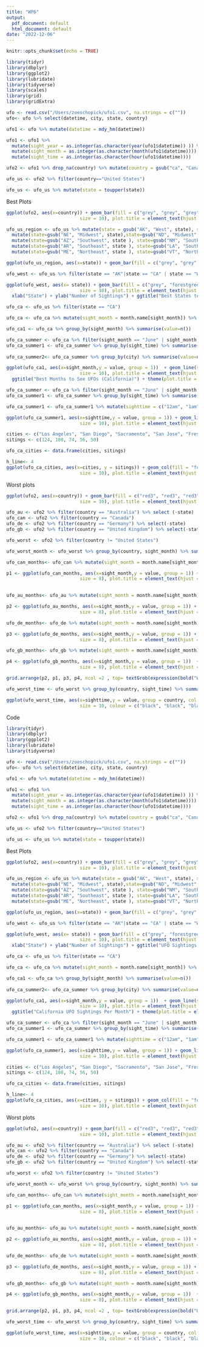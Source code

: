 ```yaml
---
title: "WP6"
output:
  pdf_document: default
  html_document: default
date: "2022-12-06"
---
```


```r
knitr::opts_chunk$set(echo = TRUE)
```


```r
library(tidyr)
library(dbplyr)
library(ggplot2)
library(lubridate)
library(tidyverse)
library(scales)
library(grid)
library(gridExtra)
```

```r
ufo <- read.csv("/Users/zoeschopick/ufo1.csv", na.strings = c(""))
ufo<- ufo %>% select(datetime, city, state, country)

```

```r
ufo1 <- ufo %>% mutate(datetime = mdy_hm(datetime))
```


```r
ufo1 <- ufo1 %>%
  mutate(sight_year = as.integer(as.character(year(ufo1$datetime)) )) %>%
  mutate(sight_month = as.integer(as.character(month(ufo1$datetime)))) %>%
  mutate(sight_time = as.integer(as.character(hour(ufo1$datetime))))
```

```r
ufo2 <- ufo1 %>% drop_na(country) %>% mutate(country = gsub("ca", "Canada", country), country = gsub("gb", "United Kingdom", country), country = gsub("us", "United States", country), country = gsub("au", "Australia", country), country = gsub("de", "Germany", country))
```


```r
ufo_us <- ufo2 %>% filter(country=="United States") 

ufo_us <- ufo_us %>% mutate(state = toupper(state))
```


Best Plots
```r
ggplot(ufo2, aes(x=country)) + geom_bar(fill = c("grey", "grey", "grey", "grey", "forestgreen")) + scale_x_discrete(labels = c("Australia", "Canada", "Germany", "United Kingdom", "United States")) + theme_bw() + theme(axis.text.x = element_text(
                           size = 10), plot.title = element_text(hjust = 0.5, size=15), axis.title = element_text(size = 12)) + xlab("Country") + ylab("Number of Sightings") + ggtitle("Best Country to See UFOs") + theme(plot.title = element_text(face = "bold"))
```


```r
ufo_us_region <- ufo_us %>% mutate(state = gsub("AK", "West", state), state = gsub("CA", "West", state),state = gsub("WA", "West", state), state = gsub("OR", "West", state), state = gsub("MT", "West", state), state = gsub("ID", "West", state), state = gsub("WY", "West", state), state = gsub("NV", "West", state), state = gsub("UT", "West", state), state = gsub("CO", "West", state), state = gsub("HI", "West", state) )%>%
  mutate(state=gsub("NE", "Midwest", state),state=gsub("ND", "Midwest", state), state=gsub("SD", "Midwest", state), state=gsub("KS", "Midwest", state), state=gsub("MN", "Midwest", state), state=gsub("IA", "Midwest", state ), state=gsub("MO", "Midwest", state), state=gsub("WI", "Midwest", state ), state=gsub("IL", "Midwest", state ), state=gsub("IN", "Midwest", state ), state=gsub("OH", "Midwest", state ), state=gsub("MI", "Midwest", state )) %>% 
  mutate(state=gsub("AZ", "Southwest", state ), state=gsub("NM", "Southwest", state ), state=gsub("TX", "Southwest", state ), state=gsub("OK", "Southwest", state )) %>%
  mutate(state=gsub("AR", "Southeast", state ), state=gsub("LA", "Southeast", state ), state=gsub("MS", "Southeast", state ), state=gsub("TN", "Southeast", state ), state=gsub("AL", "Southeast", state ), state=gsub("GA", "Southeast", state ), state=gsub("KY", "Southeast", state ), state=gsub("WV", "Southeast", state ),state=gsub("VA", "Southeast", state ), state=gsub("NC", "Southeast", state ), state=gsub("SC", "Southeast", state ), state=gsub("FL", "Southeast", state )) %>%
  mutate(state=gsub("ME", "Northeast", state ), state=gsub("VT", "Northeast", state ), state=gsub("NH", "Northeast", state ), state=gsub("CT", "Northeast", state ), state=gsub("RI", "Northeast", state ), state=gsub("NY", "Northeast", state ), state=gsub("NJ", "Northeast", state ), state=gsub("PA", "Northeast", state ), state=gsub("MD", "Northeast", state ),state=gsub("DE", "Northeast", state ), state=gsub("MA", "Northeast", state ), state = gsub("DC", "Northeast", state), state = gsub("PR", "Southeast", state) )
```


```r
ggplot(ufo_us_region, aes(x=state)) + geom_bar(fill = c("grey", "grey", "grey", "grey", "forestgreen")) + theme_bw() +theme(axis.text.x = element_text(size = 10), plot.title = element_text(hjust = 0.5, size=15), axis.title = element_text(size = 12)) + xlab("Region") + ylab("Number of Sightings") + ggtitle("Best US Region to See UFOs") + theme(plot.title = element_text(face = "bold"))
```

```r
ufo_west <- ufo_us %>% filter(state == "AK"|state == "CA" | state == "WA" | state == "OR" | state == "MT" | state == "ID"| state == "WY" | state == "NV" | state == "UT" | state == "CO" | state == "HI")
```



```r
ggplot(ufo_west, aes(x= state)) + geom_bar(fill = c("grey", "forestgreen", "grey", "grey", "grey", "grey", "grey", "grey", "grey", "grey", "grey")) + theme_bw() + theme(axis.text.x = element_text(
                           size = 10), plot.title = element_text(hjust = 0.5, size=15), axis.title = element_text(size = 12))+
  xlab("State") + ylab("Number of Sightings") + ggtitle("Best States to See UFOs (Western Region US)") + theme(plot.title = element_text(face = "bold"))
```
```r

ufo_ca <- ufo_us %>% filter(state == "CA")

ufo_ca <- ufo_ca %>% mutate(sight_month = month.name[sight_month]) %>% mutate(sight_month = factor(sight_month, levels = c("January", "February", "March", "April", "May", "June", "July", "August", "September", "October", "November", "December"))) 

ufo_ca1 <- ufo_ca %>% group_by(sight_month) %>% summarise(value=n())

ufo_ca_summer <- ufo_ca %>% filter(sight_month == "June" | sight_month == "July" | sight_month == "August")
ufo_ca_summer1 <- ufo_ca_summer %>% group_by(sight_time) %>% summarise(value = n())
 
ufo_ca_summer2<- ufo_ca_summer %>% group_by(city) %>% summarise(value=n())

```


```r
ggplot(ufo_ca1, aes(x=sight_month,y = value, group = 1))  + geom_line(size = 0.7)+ geom_point(col = c("grey", "grey", "grey", "grey", "grey", "forestgreen", "forestgreen", "forestgreen", "grey", "grey", "grey", "grey"), size = 3) + scale_x_discrete(labels = c("Jan", "Feb", "Mar", "Apr", "May", "Jun", "Jul", "Aug", "Sep", "Oct", "Nov", "Dec")) + theme_bw() + xlab("Month of Sighting") + ylab("Number of Sightings") + theme(axis.text.x = element_text(
                           size = 10), plot.title = element_text(hjust = 0.5, size=15), axis.title = element_text(size = 12)) +
  ggtitle("Best Months to See UFOs (California)") + theme(plot.title = element_text(face = "bold"))
```
```r
ufo_ca_summer <- ufo_ca %>% filter(sight_month == "June" | sight_month == "July" | sight_month == "August")
ufo_ca_summer1 <- ufo_ca_summer %>% group_by(sight_time) %>% summarise(value = n())

```

```r
ufo_ca_summer1 <- ufo_ca_summer1 %>% mutate(sighttime = c("12am", "1am", "2am", "3am", "4am", "5am", "6am", "7am", "8am", "9am", "10am", "11am", "12pm", "1pm", "2pm", "3pm", "4pm", "5pm", "6pm", "7pm", "8pm", "9pm", "10pm", "11pm")) %>% mutate(sighttime = factor(sighttime, levels = c("12am", "1am", "2am", "3am", "4am", "5am", "6am", "7am", "8am", "9am", "10am", "11am", "12pm", "1pm", "2pm", "3pm", "4pm", "5pm", "6pm", "7pm", "8pm", "9pm", "10pm", "11pm"))) 
```


```r
ggplot(ufo_ca_summer1, aes(x=sighttime,y = value, group = 1)) + geom_line() + geom_point(col = c("grey", "grey", "grey", "grey", "grey", "grey", "grey", "grey", "grey", "grey", "grey", "grey", "grey", "grey", "grey", "grey", "grey", "grey", "grey", "grey", "grey", "forestgreen", "forestgreen", "grey"), size= 3) + theme_minimal() + theme(axis.text.x=element_text(angle = 90)) + scale_x_discrete(labels =c("12am", "1am", "2am", "3am", "4am", "5am", "6am", "7am", "8am", "9am", "10am", "11am", "12pm", "1pm", "2pm", "3pm", "4pm", "5pm", "6pm", "7pm", "8pm", "9pm", "10pm", "11pm")) + theme(axis.text.x = element_text(
                           size = 10), plot.title = element_text(hjust = 0.5, size=15), axis.title = element_text(size = 12)) + ggtitle("Best Times of Day to See UFOs (Summer in CA)") + xlab("Time") + ylab("Number of Sightings") + theme(plot.title = element_text(face = "bold"))
```
```r
cities <- c("Los Angeles", "San Diego", "Sacramento", "San Jose", "Fresno")
sitings <- c(124, 108, 74, 56, 50)

ufo_ca_cities <- data.frame(cities, sitings)
```
```r
h_line<- 4
ggplot(ufo_ca_cities, aes(x=cities, y = sitings)) + geom_col(fill = "forestgreen", alpha = 0.9) +  theme_minimal()+ geom_hline(yintercept=h_line, col = "darkblue") + geom_text(aes(h_line, 4, label = "CA City Avg", vjust = 2.2, hjust = 4.5, ), col = "darkblue") + ggtitle("Best CA Cities for UFO Sightings") + theme(axis.text.x = element_text(
                           size = 10), plot.title = element_text(hjust = 0.5, size=15), axis.title = element_text(size = 12)) + xlab("City") + ylab("Number of Sightings") + theme(plot.title = element_text(face = "bold"))
```

\newpage

Worst plots

```r
ggplot(ufo2, aes(x=country)) + geom_bar(fill = c("red3", "red3", "red3", "red3", "grey")) + scale_x_discrete(labels = c("Australia", "Canada", "Germany", "United Kingdom", "United States")) + theme_bw() + theme(axis.text.x = element_text(
                           size = 10), plot.title = element_text(hjust = 0.5, size=15), axis.title = element_text(size = 12)) + xlab("Country") + ylab("Number of Sightings") + ggtitle("Worst Countries for UFO Sightings") + theme(plot.title = element_text(face = "bold"))
```

```r
ufo_au <- ufo2 %>% filter(country == "Australia") %>% select (-state)
ufo_can <- ufo2 %>% filter(country == "Canada")
ufo_de <- ufo2 %>% filter(country == "Germany") %>% select(-state)
ufo_gb <- ufo2 %>% filter(country == "United Kingdom") %>% select(-state)
```


```r
ufo_worst <- ufo2 %>% filter(country != "United States")
```

```r
ufo_worst_month <- ufo_worst %>% group_by(country, sight_month) %>% summarise(value=n(), .groups = "drop") %>% mutate(sight_month = month.name[sight_month]) %>% mutate(sight_month = factor(sight_month, levels = c("January", "February", "March", "April", "May", "June", "July", "August", "September", "October", "November", "December")))

```

```r
ufo_can_months<- ufo_can %>% mutate(sight_month = month.name[sight_month]) %>% mutate(sight_month = factor(sight_month, levels = c("January", "February", "March", "April", "May", "June", "July", "August", "September", "October", "November", "December"))) %>% group_by(sight_month) %>% summarise(value=n())


```
```r
p1 <- ggplot(ufo_can_months, aes(x=sight_month,y = value, group = 1)) +  geom_line(col = "darkblue", size = 0.6) + geom_point(col = c("red3", "red3", "grey", "grey", "grey", "grey", "grey", "grey", "grey", "grey", "grey", "red3"), size = 2) + scale_x_discrete(labels = c("Jan", "Feb", "Mar", "Apr", "May", "Jun", "Jul", "Aug", "Sep", "Oct", "Nov", "Dec")) + theme_bw() + xlab("Month") + ylab("Number of Sightings") + theme(axis.text.x = element_text(
                           size = 8), plot.title = element_text(hjust = 0.5, size=13), axis.title = element_text(size = 10)) + ggtitle("Canada") + theme(axis.text.x=element_text(angle = 30))
 
```


```r
ufo_au_months<- ufo_au %>% mutate(sight_month = month.name[sight_month]) %>% mutate(sight_month = factor(sight_month, levels = c("January", "February", "March", "April", "May", "June", "July", "August", "September", "October", "November", "December"))) %>% group_by(sight_month) %>% summarise(value=n())

p2 <- ggplot(ufo_au_months, aes(x=sight_month,y = value, group = 1)) +  geom_line(col = "aquamarine", size = 0.6) + geom_point(col = c("grey", "red3", "grey", "grey", "grey", "grey", "grey", "grey", "red3", "red3", "grey", "grey"), size = 2)  + scale_x_discrete(labels = c("Jan", "Feb", "Mar", "Apr", "May", "Jun", "Jul", "Aug", "Sep", "Oct", "Nov", "Dec")) + theme_bw() + xlab("Month") + ylab("Number of Sightings") + theme(axis.text.x = element_text(
                           size = 8), plot.title = element_text(hjust = 0.5, size=13), axis.title = element_text(size = 10)) + ggtitle("Australia") + theme(axis.text.x=element_text(angle = 30))
```

```r
ufo_de_months<- ufo_de %>% mutate(sight_month = month.name[sight_month]) %>% mutate(sight_month = factor(sight_month, levels = c("January", "February", "March", "April", "May", "June", "July", "August", "September", "October", "November", "December"))) %>% group_by(sight_month) %>% summarise(value=n())

p3 <- ggplot(ufo_de_months, aes(x=sight_month,y = value, group = 1)) +  geom_line(col = "goldenrod3", size = 0.6) + geom_point(col = c("grey", "grey", "grey", "grey", "grey", "grey", "grey", "grey", "grey", "red3", "red3", "grey"), size = 2) + scale_x_discrete(labels = c("Jan", "Feb", "Mar", "Apr", "May", "Jun", "Jul", "Aug", "Sep", "Oct", "Nov", "Dec")) + theme_bw() + xlab("Month") + ylab("Number of Sightings") + theme(axis.text.x = element_text(
                           size = 8), plot.title = element_text(hjust = 0.5, size=13), axis.title = element_text(size = 10)) + ggtitle("Germany") + theme(axis.text.x=element_text(angle = 30))
```

```r

ufo_gb_months<- ufo_gb %>% mutate(sight_month = month.name[sight_month]) %>% mutate(sight_month = factor(sight_month, levels = c("January", "February", "March", "April", "May", "June", "July", "August", "September", "October", "November", "December"))) %>% group_by(sight_month) %>% summarise(value=n())

p4 <- ggplot(ufo_gb_months, aes(x=sight_month,y = value, group = 1))  + geom_line(col = "deeppink3", size = 0.6)  + geom_point(col = c("grey", "red3", "red3", "grey", "grey", "grey", "grey", "grey", "grey", "red3", "red3", "grey"), size = 2) + scale_x_discrete(labels = c("Jan", "Feb", "Mar", "Apr", "May", "Jun", "Jul", "Aug", "Sep", "Oct", "Nov", "Dec")) + theme_bw() + xlab("Month") + ylab("Number of Sightings") + theme(axis.text.x = element_text(
                           size = 8), plot.title = element_text(hjust = 0.5, size=13), axis.title = element_text(size = 10)) + ggtitle("United Kingdom") + theme(axis.text.x=element_text(angle = 30))
```

```r
grid.arrange(p2, p1, p3, p4, ncol =2 , top= textGrob(expression(bold("Worst Months to See UFOs"))))
```

```r
ufo_worst_time <- ufo_worst %>% group_by(country, sight_time) %>% summarise(value=n(), .groups = "drop")  %>% mutate(sighttime = c("12am", "1am", "2am", "3am", "4am", "5am", "6am", "7am", "8am", "9am", "10am", "11am", "12pm", "1pm", "2pm", "3pm", "4pm", "5pm", "6pm", "7pm", "8pm", "9pm", "10pm", "11pm", "12am", "1am", "2am", "3am", "4am", "5am", "6am", "7am", "8am", "9am", "10am", "11am", "12pm", "1pm", "2pm", "3pm", "4pm", "5pm", "6pm", "7pm", "8pm", "9pm", "10pm", "11pm", "12am", "1am", "2am", "3am", "4am", "5am", "6am", "7am", "8am", "11am", "12pm", "1pm", "2pm", "3pm", "4pm", "5pm", "6pm", "7pm", "8pm", "9pm", "10pm", "11pm", "12am", "1am", "2am", "3am", "4am", "5am", "6am", "7am", "8am", "9am", "10am", "11am", "12pm", "1pm", "2pm", "3pm", "4pm", "5pm", "6pm", "7pm", "8pm", "9pm", "10pm", "11pm")) %>% mutate(sighttime = factor(sighttime, levels = c("12am", "1am", "2am", "3am", "4am", "5am", "6am", "7am", "8am", "9am", "10am", "11am", "12pm", "1pm", "2pm", "3pm", "4pm", "5pm", "6pm", "7pm", "8pm", "9pm", "10pm", "11pm"))) 
```



```r
ggplot(ufo_worst_time, aes(x=sighttime,y = value, group = country, col = country)) + geom_line(size = 1) + theme_bw() + theme(axis.text.x=element_text(angle = 80, vjust = 0.7)) + scale_x_discrete(labels =c("12am", "1am", "2am", "3am", "4am", "5am", "6am", "7am", "8am", "9am", "10am", "11am", "12pm", "1pm", "2pm", "3pm", "4pm", "5pm", "6pm", "7pm", "8pm", "9pm", "10pm", "11pm")) +  theme(axis.text.x = element_text(
                           size = 10, colour = c("black", "black", "black", "black", "black", "red3", "red3", "red3", "red3", "red3", "red3", "red3", "red3", "red3", "red3", "black", "black", "black", "black", "black", "black", "black", "black", "black")), plot.title = element_text(hjust = 0.5, size=15), axis.title = element_text(size = 11)) + ggtitle("Worst Times of Day to See UFOs") + xlab("Time") + ylab("Number of Sightings") + scale_color_manual(values = c("aquamarine1", "darkblue", "goldenrod3", "deeppink3")) + theme(plot.title = element_text(face = "bold"))
```
\newpage

Code


```r
library(tidyr)
library(dbplyr)
library(ggplot2)
library(lubridate)
library(tidyverse)
```

```r
ufo <- read.csv("/Users/zoeschopick/ufo1.csv", na.strings = c(""))
ufo<- ufo %>% select(datetime, city, state, country)

```

```r
ufo1 <- ufo %>% mutate(datetime = mdy_hm(datetime))
```


```r
ufo1 <- ufo1 %>%
  mutate(sight_year = as.integer(as.character(year(ufo1$datetime)) )) %>%
  mutate(sight_month = as.integer(as.character(month(ufo1$datetime)))) %>%
  mutate(sight_time = as.integer(as.character(hour(ufo1$datetime))))
```

```r
ufo2 <- ufo1 %>% drop_na(country) %>% mutate(country = gsub("ca", "Canada", country), country = gsub("gb", "United Kingdom", country), country = gsub("us", "United States", country), country = gsub("au", "Australia", country), country = gsub("de", "Germany", country))
```


```r
ufo_us <- ufo2 %>% filter(country=="United States") 

ufo_us <- ufo_us %>% mutate(state = toupper(state))
```


Best Plots
```r
ggplot(ufo2, aes(x=country)) + geom_bar(fill = c("grey", "grey", "grey", "grey", "forestgreen")) + scale_x_discrete(labels = c("Australia", "Canada", "Germany", "United Kingdom", "United States")) + theme_bw() + theme(axis.text.x = element_text(
                           size = 10), plot.title = element_text(hjust = 0.5, size=15), axis.title = element_text(size = 12)) + xlab("Country") + ylab("Number of Sightings") + ggtitle("UFO Sightings by Country") + theme(plot.title = element_text(face = "bold"))
```

```r
ufo_us_region <- ufo_us %>% mutate(state = gsub("AK", "West", state), state = gsub("CA", "West", state),state = gsub("WA", "West", state), state = gsub("OR", "West", state), state = gsub("MT", "West", state), state = gsub("ID", "West", state), state = gsub("WY", "West", state), state = gsub("NV", "West", state), state = gsub("UT", "West", state), state = gsub("CO", "West", state), state = gsub("HI", "West", state) )%>%
  mutate(state=gsub("NE", "Midwest", state),state=gsub("ND", "Midwest", state), state=gsub("SD", "Midwest", state), state=gsub("KS", "Midwest", state), state=gsub("MN", "Midwest", state), state=gsub("IA", "Midwest", state ), state=gsub("MO", "Midwest", state), state=gsub("WI", "Midwest", state ), state=gsub("IL", "Midwest", state ), state=gsub("IN", "Midwest", state ), state=gsub("OH", "Midwest", state ), state=gsub("MI", "Midwest", state )) %>% 
  mutate(state=gsub("AZ", "Southwest", state ), state=gsub("NM", "Southwest", state ), state=gsub("TX", "Southwest", state ), state=gsub("OK", "Southwest", state )) %>%
  mutate(state=gsub("AR", "Southeast", state ), state=gsub("LA", "Southeast", state ), state=gsub("MS", "Southeast", state ), state=gsub("TN", "Southeast", state ), state=gsub("AL", "Southeast", state ), state=gsub("GA", "Southeast", state ), state=gsub("KY", "Southeast", state ), state=gsub("WV", "Southeast", state ),state=gsub("VA", "Southeast", state ), state=gsub("NC", "Southeast", state ), state=gsub("SC", "Southeast", state ), state=gsub("FL", "Southeast", state )) %>%
  mutate(state=gsub("ME", "Northeast", state ), state=gsub("VT", "Northeast", state ), state=gsub("NH", "Northeast", state ), state=gsub("CT", "Northeast", state ), state=gsub("RI", "Northeast", state ), state=gsub("NY", "Northeast", state ), state=gsub("NJ", "Northeast", state ), state=gsub("PA", "Northeast", state ), state=gsub("MD", "Northeast", state ),state=gsub("DE", "Northeast", state ), state=gsub("MA", "Northeast", state ), state = gsub("DC", "Northeast", state), state = gsub("PR", "Southeast", state) )
```


```r
ggplot(ufo_us_region, aes(x=state)) + geom_bar(fill = c("grey", "grey", "grey", "grey", "forestgreen")) + theme_bw() +theme(axis.text.x = element_text(size = 10), plot.title = element_text(hjust = 0.5, size=15), axis.title = element_text(size = 12)) + xlab("Region") + ylab("Number of Sightings") + ggtitle("UFO Sightings by Region of the US") + theme(plot.title = element_text(face = "bold"))
```

```r
ufo_west <- ufo_us %>% filter(state == "AK"|state == "CA" | state == "WA" | state == "OR" | state == "MT" | state == "ID"| state == "WY" | state == "NV" | state == "UT" | state == "CO" | state == "HI")
```



```r
ggplot(ufo_west, aes(x= state)) + geom_bar(fill = c("grey", "forestgreen", "grey", "grey", "grey", "grey", "grey", "grey", "grey", "grey", "grey")) + theme_bw() + theme(axis.text.x = element_text(
                           size = 10), plot.title = element_text(hjust = 0.5, size=15), axis.title = element_text(size = 12))+
  xlab("State") + ylab("Number of Sightings") + ggtitle("UFO Sightings in Western States") + theme(plot.title = element_text(face = "bold"))
```

```r

ufo_ca <- ufo_us %>% filter(state == "CA")

ufo_ca <- ufo_ca %>% mutate(sight_month = month.name[sight_month]) %>% mutate(sight_month = factor(sight_month, levels = c("January", "February", "March", "April", "May", "June", "July", "August", "September", "October", "November", "December"))) 

ufo_ca1 <- ufo_ca %>% group_by(sight_month) %>% summarise(value=n())
 
ufo_ca_summer2<- ufo_ca_summer %>% group_by(city) %>% summarise(value=n())

```


```r
ggplot(ufo_ca1, aes(x=sight_month,y = value, group = 1))  + geom_line(size = 0.7)+ geom_point(col = c("grey", "grey", "grey", "grey", "grey", "forestgreen", "forestgreen", "forestgreen", "grey", "grey", "grey", "grey"), size = 3) + scale_x_discrete(labels = c("Jan", "Feb", "Mar", "Apr", "May", "Jun", "Jul", "Aug", "Sep", "Oct", "Nov", "Dec")) + theme_bw() + xlab("Month of Sighting") + ylab("Number of Sightings") + theme(axis.text.x = element_text(
                           size = 10), plot.title = element_text(hjust = 0.5, size=15), axis.title = element_text(size = 12)) +
  ggtitle("California UFO Sightings Per Month") + theme(plot.title = element_text(face = "bold"))
```


```r
ufo_ca_summer <- ufo_ca %>% filter(sight_month == "June" | sight_month == "July" | sight_month == "August")
ufo_ca_summer1 <- ufo_ca_summer %>% group_by(sight_time) %>% summarise(value = n())

```

```r
ufo_ca_summer1 <- ufo_ca_summer1 %>% mutate(sighttime = c("12am", "1am", "2am", "3am", "4am", "5am", "6am", "7am", "8am", "9am", "10am", "11am", "12pm", "1pm", "2pm", "3pm", "4pm", "5pm", "6pm", "7pm", "8pm", "9pm", "10pm", "11pm")) %>% mutate(sighttime = factor(sighttime, levels = c("12am", "1am", "2am", "3am", "4am", "5am", "6am", "7am", "8am", "9am", "10am", "11am", "12pm", "1pm", "2pm", "3pm", "4pm", "5pm", "6pm", "7pm", "8pm", "9pm", "10pm", "11pm"))) 
```


```r
ggplot(ufo_ca_summer1, aes(x=sighttime,y = value, group = 1)) + geom_line() + geom_point(col = c("grey", "grey", "grey", "grey", "grey", "grey", "grey", "grey", "grey", "grey", "grey", "grey", "grey", "grey", "grey", "grey", "grey", "grey", "grey", "grey", "grey", "forestgreen", "forestgreen", "grey"), size= 3) + theme_minimal() + theme(axis.text.x=element_text(angle = 90)) + scale_x_discrete(labels =c("12am", "1am", "2am", "3am", "4am", "5am", "6am", "7am", "8am", "9am", "10am", "11am", "12pm", "1pm", "2pm", "3pm", "4pm", "5pm", "6pm", "7pm", "8pm", "9pm", "10pm", "11pm")) + theme(axis.text.x = element_text(
                           size = 10), plot.title = element_text(hjust = 0.5, size=15), axis.title = element_text(size = 12)) + ggtitle("Number of Sightings Over One Day in CA Summer") + xlab("Time") + ylab("Number of Sightings") + theme(plot.title = element_text(face = "bold"))
```

```r
cities <- c("Los Angeles", "San Diego", "Sacramento", "San Jose", "Fresno")
sitings <- c(124, 108, 74, 56, 50)

ufo_ca_cities <- data.frame(cities, sitings)
```
```r
h_line<- 4
ggplot(ufo_ca_cities, aes(x=cities, y = sitings)) + geom_col(fill = "forestgreen", alpha = 0.9) +  theme_minimal()+ geom_hline(yintercept=h_line, col = "darkblue") + geom_text(aes(h_line, 4, label = "CA City Avg", vjust = 2.2, hjust = 5.5, ), col = "darkblue") + ggtitle("Best CA Cities for UFO Sitings") + theme(axis.text.x = element_text(
                           size = 10), plot.title = element_text(hjust = 0.5, size=15), axis.title = element_text(size = 12)) + xlab("City") + ylab("Number of Sitings") + theme(plot.title = element_text(face = "bold"))
```



Worst plots

```r
ggplot(ufo2, aes(x=country)) + geom_bar(fill = c("red3", "red3", "red3", "red3", "grey")) + scale_x_discrete(labels = c("Australia", "Canada", "Germany", "United Kingdom", "United States")) + theme_bw() + theme(axis.text.x = element_text(
                           size = 10), plot.title = element_text(hjust = 0.5, size=15), axis.title = element_text(size = 12)) + xlab("Country") + ylab("Number of Sightings") + ggtitle("UFO Sightings by Country") + theme(plot.title = element_text(face = "bold"))
```

```r
ufo_au <- ufo2 %>% filter(country == "Australia") %>% select (-state)
ufo_can <- ufo2 %>% filter(country == "Canada")
ufo_de <- ufo2 %>% filter(country == "Germany") %>% select(-state)
ufo_gb <- ufo2 %>% filter(country == "United Kingdom") %>% select(-state)
```


```r
ufo_worst <- ufo2 %>% filter(country != "United States")
```

```r
ufo_worst_month <- ufo_worst %>% group_by(country, sight_month) %>% summarise(value=n(), .groups = "drop") %>% mutate(sight_month = month.name[sight_month]) %>% mutate(sight_month = factor(sight_month, levels = c("January", "February", "March", "April", "May", "June", "July", "August", "September", "October", "November", "December")))

```

```r
ufo_can_months<- ufo_can %>% mutate(sight_month = month.name[sight_month]) %>% mutate(sight_month = factor(sight_month, levels = c("January", "February", "March", "April", "May", "June", "July", "August", "September", "October", "November", "December"))) %>% group_by(sight_month) %>% summarise(value=n())


```
```r
p1 <- ggplot(ufo_can_months, aes(x=sight_month,y = value, group = 1)) +  geom_line(col = "darkblue", size = 0.6) + geom_point(col = c("red3", "red3", "grey", "grey", "grey", "grey", "grey", "grey", "grey", "grey", "grey", "red3"), size = 2) + scale_x_discrete(labels = c("Jan", "Feb", "Mar", "Apr", "May", "Jun", "Jul", "Aug", "Sep", "Oct", "Nov", "Dec")) + theme_bw() + xlab("Month of Sighting") + ylab("Number of Sightings") + theme(axis.text.x = element_text(
                           size = 8), plot.title = element_text(hjust = 0.5, size=13), axis.title = element_text(size = 10)) + ggtitle("Canada") + theme(axis.text.x=element_text(angle = 30))
 
```


```r
ufo_au_months<- ufo_au %>% mutate(sight_month = month.name[sight_month]) %>% mutate(sight_month = factor(sight_month, levels = c("January", "February", "March", "April", "May", "June", "July", "August", "September", "October", "November", "December"))) %>% group_by(sight_month) %>% summarise(value=n())

p2 <- ggplot(ufo_au_months, aes(x=sight_month,y = value, group = 1)) +  geom_line(col = "aquamarine", size = 0.6) + geom_point(col = c("grey", "red3", "grey", "grey", "grey", "grey", "grey", "grey", "red3", "red3", "grey", "grey"), size = 2)  + scale_x_discrete(labels = c("Jan", "Feb", "Mar", "Apr", "May", "Jun", "Jul", "Aug", "Sep", "Oct", "Nov", "Dec")) + theme_bw() + xlab("Month of Sighting") + ylab("Number of Sightings") + theme(axis.text.x = element_text(
                           size = 8), plot.title = element_text(hjust = 0.5, size=13), axis.title = element_text(size = 10)) + ggtitle("Australia") + theme(axis.text.x=element_text(angle = 30))
```

```r
ufo_de_months<- ufo_de %>% mutate(sight_month = month.name[sight_month]) %>% mutate(sight_month = factor(sight_month, levels = c("January", "February", "March", "April", "May", "June", "July", "August", "September", "October", "November", "December"))) %>% group_by(sight_month) %>% summarise(value=n())

p3 <- ggplot(ufo_de_months, aes(x=sight_month,y = value, group = 1)) +  geom_line(col = "goldenrod3", size = 0.6) + geom_point(col = c("grey", "grey", "grey", "grey", "grey", "grey", "grey", "grey", "grey", "red3", "red3", "grey"), size = 2) + scale_x_discrete(labels = c("Jan", "Feb", "Mar", "Apr", "May", "Jun", "Jul", "Aug", "Sep", "Oct", "Nov", "Dec")) + theme_bw() + xlab("Month of Sighting") + ylab("Number of Sightings") + theme(axis.text.x = element_text(
                           size = 8), plot.title = element_text(hjust = 0.5, size=13), axis.title = element_text(size = 10)) + ggtitle("Germany") + theme(axis.text.x=element_text(angle = 30))
```

```r

ufo_gb_months<- ufo_gb %>% mutate(sight_month = month.name[sight_month]) %>% mutate(sight_month = factor(sight_month, levels = c("January", "February", "March", "April", "May", "June", "July", "August", "September", "October", "November", "December"))) %>% group_by(sight_month) %>% summarise(value=n())

p4 <- ggplot(ufo_gb_months, aes(x=sight_month,y = value, group = 1))  + geom_line(col = "deeppink3", size = 0.6)  + geom_point(col = c("grey", "red3", "red3", "grey", "grey", "grey", "grey", "grey", "grey", "red3", "red3", "grey"), size = 2) + scale_x_discrete(labels = c("Jan", "Feb", "Mar", "Apr", "May", "Jun", "Jul", "Aug", "Sep", "Oct", "Nov", "Dec")) + theme_bw() + xlab("Month of Sighting") + ylab("Number of Sightings") + theme(axis.text.x = element_text(
                           size = 8), plot.title = element_text(hjust = 0.5, size=13), axis.title = element_text(size = 10)) + ggtitle("United Kingdom") + theme(axis.text.x=element_text(angle = 30))
```

```r
grid.arrange(p2, p1, p3, p4, ncol =2 , top= textGrob(expression(bold("UFO Sightings Per Month"))))
```

```r
ufo_worst_time <- ufo_worst %>% group_by(country, sight_time) %>% summarise(value=n(), .groups = "drop")  %>% mutate(sighttime = c("12am", "1am", "2am", "3am", "4am", "5am", "6am", "7am", "8am", "9am", "10am", "11am", "12pm", "1pm", "2pm", "3pm", "4pm", "5pm", "6pm", "7pm", "8pm", "9pm", "10pm", "11pm", "12am", "1am", "2am", "3am", "4am", "5am", "6am", "7am", "8am", "9am", "10am", "11am", "12pm", "1pm", "2pm", "3pm", "4pm", "5pm", "6pm", "7pm", "8pm", "9pm", "10pm", "11pm", "12am", "1am", "2am", "3am", "4am", "5am", "6am", "7am", "8am", "11am", "12pm", "1pm", "2pm", "3pm", "4pm", "5pm", "6pm", "7pm", "8pm", "9pm", "10pm", "11pm", "12am", "1am", "2am", "3am", "4am", "5am", "6am", "7am", "8am", "9am", "10am", "11am", "12pm", "1pm", "2pm", "3pm", "4pm", "5pm", "6pm", "7pm", "8pm", "9pm", "10pm", "11pm")) %>% mutate(sighttime = factor(sighttime, levels = c("12am", "1am", "2am", "3am", "4am", "5am", "6am", "7am", "8am", "9am", "10am", "11am", "12pm", "1pm", "2pm", "3pm", "4pm", "5pm", "6pm", "7pm", "8pm", "9pm", "10pm", "11pm"))) 
```



```r
ggplot(ufo_worst_time, aes(x=sighttime,y = value, group = country, col = country)) + geom_line(size = 1) + theme_bw() + theme(axis.text.x=element_text(angle = 80, vjust = 0.7)) + scale_x_discrete(labels =c("12am", "1am", "2am", "3am", "4am", "5am", "6am", "7am", "8am", "9am", "10am", "11am", "12pm", "1pm", "2pm", "3pm", "4pm", "5pm", "6pm", "7pm", "8pm", "9pm", "10pm", "11pm")) +  theme(axis.text.x = element_text(
                           size = 10, colour = c("black", "black", "black", "black", "black", "red3", "red3", "red3", "red3", "red3", "red3", "red3", "red3", "red3", "red3", "black", "black", "black", "black", "black", "black", "black", "black", "black")), plot.title = element_text(hjust = 0.5, size=15), axis.title = element_text(size = 11)) + ggtitle("UFO Sightings Over One Day") + xlab("Time") + ylab("Number of Sightings") + scale_color_manual(values = c("aquamarine1", "darkblue", "goldenrod3", "deeppink3")) + theme(plot.title = element_text(face = "bold"))
```


